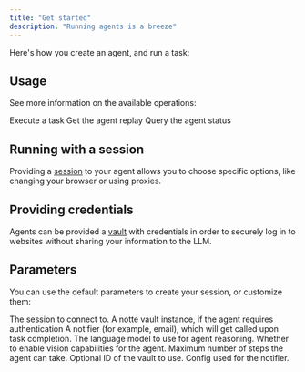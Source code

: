```yaml
---
title: "Get started"
description: "Running agents is a breeze"
---
```



Here's how you create an agent, and run a task:

<AgentRun/>

## Usage

See more information on the available operations:

<CardGroup cols={3}>
  <Card
    title="Run"
    icon="circle-play"
    href="../remoteagent/run"
  >
  Execute a task
  </Card>
  <Card
    title="Replay"
    icon="image"
    href="../remoteagent/replay"
  >
  Get the agent replay
  </Card>
  <Card
    title="Status"
    icon="circle-info"
    href="../remoteagent/status"
  >
  Query the agent status
  </Card>
</CardGroup>

## Running with a session

Providing a [session](../manual/session) to your agent allows you to choose specific options, like changing your browser or using proxies.

<AgentSession/>

## Providing credentials

Agents can be provided a [vault](../manual/vault) with credentials in order to securely log in to websites without sharing your information to the LLM.

<VaultPython />

## Parameters

You can use the default parameters to create your session, or customize them:

<ParamField path="session" type="RemoteSession" required>
  The session to connect to.
</ParamField>

<ParamField path="vault" type="UnionType[NotteVault, None]" default="None">
  A notte vault instance, if the agent requires authentication
</ParamField>

<ParamField path="notifier" type="UnionType[BaseNotifier, None]" default="None">
  A notifier (for example, email), which will get called upon task completion.
</ParamField>

<ParamField path="persona" type="UnionType[NottePersona, None]" default="None">
</ParamField>

<ParamField path="reasoning_model" type="notte_core.common.config.LlmModel | str">
  The language model to use for agent reasoning.
</ParamField>

<ParamField path="use_vision" type="bool">
  Whether to enable vision capabilities for the agent.
</ParamField>

<ParamField path="max_steps" type="int">
  Maximum number of steps the agent can take.
</ParamField>

<ParamField path="vault_id" type="str | None">
  Optional ID of the vault to use.
</ParamField>

<ParamField path="persona_id" type="str | None">
</ParamField>

<ParamField path="notifier_config" type="dict[str, typing.Any] | None">
  Config used for the notifier.
</ParamField>
